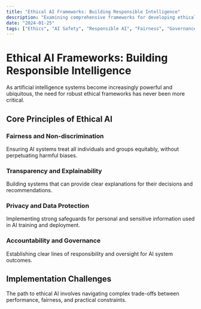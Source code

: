 ```yaml
---
title: "Ethical AI Frameworks: Building Responsible Intelligence"
description: "Examining comprehensive frameworks for developing ethical AI systems that prioritize fairness, transparency, and societal benefit."
date: "2024-01-25"
tags: ["Ethics", "AI Safety", "Responsible AI", "Fairness", "Governance"]
---
```


# Ethical AI Frameworks: Building Responsible Intelligence

As artificial intelligence systems become increasingly powerful and ubiquitous, the need for robust ethical frameworks has never been more critical.

## Core Principles of Ethical AI

### Fairness and Non-discrimination
Ensuring AI systems treat all individuals and groups equitably, without perpetuating harmful biases.

### Transparency and Explainability
Building systems that can provide clear explanations for their decisions and recommendations.

### Privacy and Data Protection
Implementing strong safeguards for personal and sensitive information used in AI training and deployment.

### Accountability and Governance
Establishing clear lines of responsibility and oversight for AI system outcomes.

## Implementation Challenges

The path to ethical AI involves navigating complex trade-offs between performance, fairness, and practical constraints. 